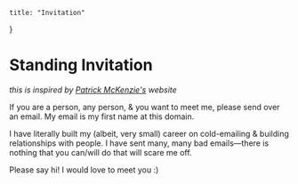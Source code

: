 
	title: "Invitation"
}



# Standing Invitation
<Subtitle>

_this is inspired by [Patrick McKenzie's](https://kalzumeus.com) website_

</Subtitle>

If you are a person, any person, & you want to meet me, please send over an email. My email is my first name at this domain.

I have literally built my (albeit, very small) career on cold-emailing & building relationships with people. I have sent many, many bad emails—there is nothing that you can/will do that will scare me off. 

Please say hi! I would love to meet you :)
